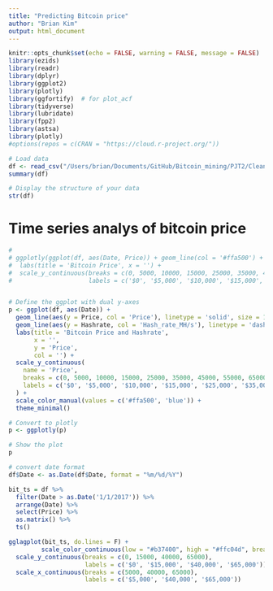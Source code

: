 ```yaml
---
title: "Predicting Bitcoin price" 
author: "Brian Kim"
output: html_document
---
```


```{=html}
<style>
body {
text-align: justify}
</style>
```
```r
knitr::opts_chunk$set(echo = FALSE, warning = FALSE, message = FALSE)
library(ezids)
library(readr)
library(dplyr)
library(ggplot2)
library(plotly)
library(ggfortify)  # for plot_acf
library(tidyverse)
library(lubridate)
library(fpp2)
library(astsa)
library(plotly)
#options(repos = c(CRAN = "https://cloud.r-project.org/"))
```

```r
# Load data
df <- read_csv("/Users/brian/Documents/GitHub/Bitcoin_mining/PJT2/Cleaned_bitcoin_mining_price.csv")
summary(df)
```

```r
# Display the structure of your data
str(df)
```

# Time series analys of bitcoin price

```r
# 
# ggplotly(ggplot(df, aes(Date, Price)) + geom_line(col = '#ffa500') + 
#  labs(title = 'Bitcoin Price', x = '') +
#  scale_y_continuous(breaks = c(0, 5000, 10000, 15000, 25000, 35000, 45000, 55000, 65000), 
#                     labels = c('$0', '$5,000', '$10,000', '$15,000', '$25,000','$35,000','$45,000','$55,000','$65,000')))


# Define the ggplot with dual y-axes
p <- ggplot(df, aes(Date)) +
  geom_line(aes(y = Price, col = 'Price'), linetype = 'solid', size = 1) +
  geom_line(aes(y = Hashrate, col = 'Hash_rate_MH/s'), linetype = 'dashed', size = 1) +
  labs(title = 'Bitcoin Price and Hashrate',
       x = '',
       y = 'Price',
       col = '') +
  scale_y_continuous(
    name = 'Price',
    breaks = c(0, 5000, 10000, 15000, 25000, 35000, 45000, 55000, 65000),
    labels = c('$0', '$5,000', '$10,000', '$15,000', '$25,000', '$35,000', '$45,000', '$55,000', '$65,000')
  ) +
  scale_color_manual(values = c('#ffa500', 'blue')) +
  theme_minimal()

# Convert to plotly
p <- ggplotly(p)

# Show the plot
p

```

```r
# convert date format
df$Date <- as.Date(df$Date, format = "%m/%d/%Y")

bit_ts = df %>%
  filter(Date > as.Date('1/1/2017')) %>%
  arrange(Date) %>%
  select(Price) %>%
  as.matrix() %>%
  ts()

gglagplot(bit_ts, do.lines = F) +
         scale_color_continuous(low = "#b37400", high = "#ffc04d", breaks = c(1, 1600, 2500, 3500, 4500, 27500, 65000), labels = c('2017', '2018', '2019', '2020', '2021', '2022', '2023')) + 
  scale_y_continuous(breaks = c(0, 15000, 40000, 65000), 
                     labels = c('$0', '$15,000', '$40,000', '$65,000')) +
  scale_x_continuous(breaks = c(5000, 40000, 65000), 
                     labels = c('$5,000', '$40,000', '$65,000'))

```




